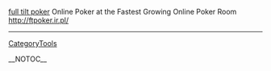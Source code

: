 <a href=http://ftpoker.ir.pl/>full tilt poker</a> Online Poker at the Fastest Growing Online Poker Room http://ftpoker.ir.pl/
----
[[CategoryTools]]

__NOTOC__